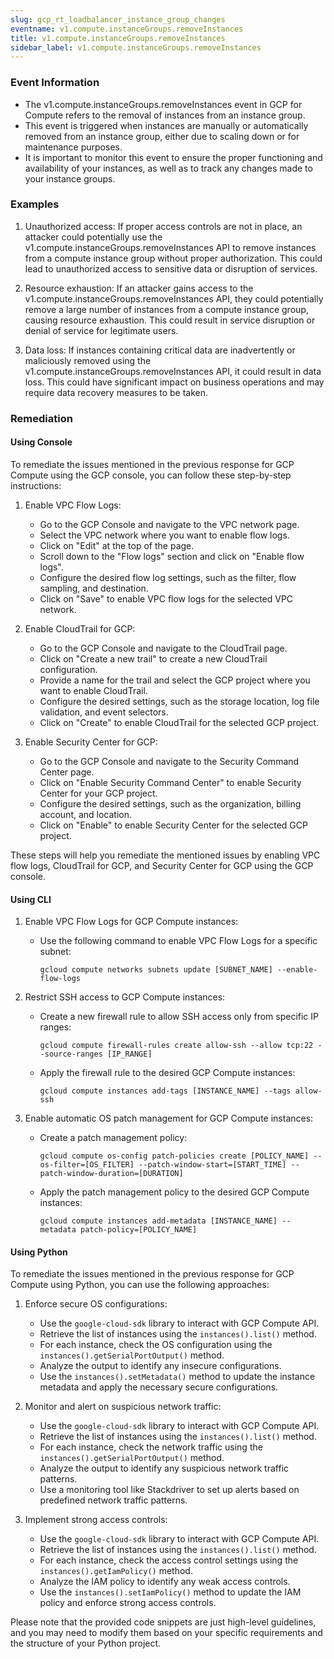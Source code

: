 ```yaml
--- 
slug: gcp_rt_loadbalancer_instance_group_changes
eventname: v1.compute.instanceGroups.removeInstances
title: v1.compute.instanceGroups.removeInstances
sidebar_label: v1.compute.instanceGroups.removeInstances
---
```

                       
### Event Information

- The v1.compute.instanceGroups.removeInstances event in GCP for Compute refers to the removal of instances from an instance group.
- This event is triggered when instances are manually or automatically removed from an instance group, either due to scaling down or for maintenance purposes.
- It is important to monitor this event to ensure the proper functioning and availability of your instances, as well as to track any changes made to your instance groups.


### Examples

1. Unauthorized access: If proper access controls are not in place, an attacker could potentially use the v1.compute.instanceGroups.removeInstances API to remove instances from a compute instance group without proper authorization. This could lead to unauthorized access to sensitive data or disruption of services.

2. Resource exhaustion: If an attacker gains access to the v1.compute.instanceGroups.removeInstances API, they could potentially remove a large number of instances from a compute instance group, causing resource exhaustion. This could result in service disruption or denial of service for legitimate users.

3. Data loss: If instances containing critical data are inadvertently or maliciously removed using the v1.compute.instanceGroups.removeInstances API, it could result in data loss. This could have significant impact on business operations and may require data recovery measures to be taken.

### Remediation

#### Using Console

To remediate the issues mentioned in the previous response for GCP Compute using the GCP console, you can follow these step-by-step instructions:

1. Enable VPC Flow Logs:
   - Go to the GCP Console and navigate to the VPC network page.
   - Select the VPC network where you want to enable flow logs.
   - Click on "Edit" at the top of the page.
   - Scroll down to the "Flow logs" section and click on "Enable flow logs".
   - Configure the desired flow log settings, such as the filter, flow sampling, and destination.
   - Click on "Save" to enable VPC flow logs for the selected VPC network.

2. Enable CloudTrail for GCP:
   - Go to the GCP Console and navigate to the CloudTrail page.
   - Click on "Create a new trail" to create a new CloudTrail configuration.
   - Provide a name for the trail and select the GCP project where you want to enable CloudTrail.
   - Configure the desired settings, such as the storage location, log file validation, and event selectors.
   - Click on "Create" to enable CloudTrail for the selected GCP project.

3. Enable Security Center for GCP:
   - Go to the GCP Console and navigate to the Security Command Center page.
   - Click on "Enable Security Command Center" to enable Security Center for your GCP project.
   - Configure the desired settings, such as the organization, billing account, and location.
   - Click on "Enable" to enable Security Center for the selected GCP project.

These steps will help you remediate the mentioned issues by enabling VPC flow logs, CloudTrail for GCP, and Security Center for GCP using the GCP console.

#### Using CLI

1. Enable VPC Flow Logs for GCP Compute instances:
   - Use the following command to enable VPC Flow Logs for a specific subnet:
     ```
     gcloud compute networks subnets update [SUBNET_NAME] --enable-flow-logs
     ```

2. Restrict SSH access to GCP Compute instances:
   - Create a new firewall rule to allow SSH access only from specific IP ranges:
     ```
     gcloud compute firewall-rules create allow-ssh --allow tcp:22 --source-ranges [IP_RANGE]
     ```
   - Apply the firewall rule to the desired GCP Compute instances:
     ```
     gcloud compute instances add-tags [INSTANCE_NAME] --tags allow-ssh
     ```

3. Enable automatic OS patch management for GCP Compute instances:
   - Create a patch management policy:
     ```
     gcloud compute os-config patch-policies create [POLICY_NAME] --os-filter=[OS_FILTER] --patch-window-start=[START_TIME] --patch-window-duration=[DURATION]
     ```
   - Apply the patch management policy to the desired GCP Compute instances:
     ```
     gcloud compute instances add-metadata [INSTANCE_NAME] --metadata patch-policy=[POLICY_NAME]
     ```

#### Using Python

To remediate the issues mentioned in the previous response for GCP Compute using Python, you can use the following approaches:

1. Enforce secure OS configurations:
   - Use the `google-cloud-sdk` library to interact with GCP Compute API.
   - Retrieve the list of instances using the `instances().list()` method.
   - For each instance, check the OS configuration using the `instances().getSerialPortOutput()` method.
   - Analyze the output to identify any insecure configurations.
   - Use the `instances().setMetadata()` method to update the instance metadata and apply the necessary secure configurations.

2. Monitor and alert on suspicious network traffic:
   - Use the `google-cloud-sdk` library to interact with GCP Compute API.
   - Retrieve the list of instances using the `instances().list()` method.
   - For each instance, check the network traffic using the `instances().getSerialPortOutput()` method.
   - Analyze the output to identify any suspicious network traffic patterns.
   - Use a monitoring tool like Stackdriver to set up alerts based on predefined network traffic patterns.

3. Implement strong access controls:
   - Use the `google-cloud-sdk` library to interact with GCP Compute API.
   - Retrieve the list of instances using the `instances().list()` method.
   - For each instance, check the access control settings using the `instances().getIamPolicy()` method.
   - Analyze the IAM policy to identify any weak access controls.
   - Use the `instances().setIamPolicy()` method to update the IAM policy and enforce strong access controls.

Please note that the provided code snippets are just high-level guidelines, and you may need to modify them based on your specific requirements and the structure of your Python project.


 